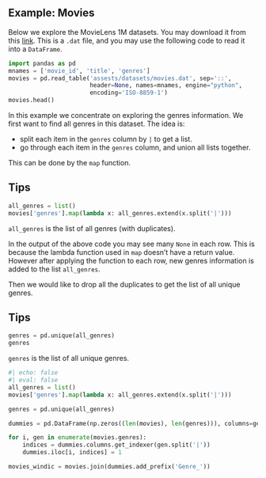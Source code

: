 


## Example: Movies

Below we explore the MovieLens 1M datasets. You may download it from this [link](assests/datasets/movies.dat). This is a `.dat` file, and you may use the following code to read it into a `DataFrame`.

```python
import pandas as pd
mnames = ['movie_id', 'title', 'genres']
movies = pd.read_table('assests/datasets/movies.dat', sep='::',
                       header=None, names=mnames, engine="python",
                       encoding='ISO-8859-1')
movies.head()
```

In this example we concentrate on exploring the genres information. We first want to find all genres in this dataset. The idea is:

- split each item in the `genres` column by `|` to get a list.
- go through each item in the `genres` column, and union all lists together.

This can be done by the `map` function.


::: {.callout-tip collapse="true"}
# Tips

```python
all_genres = list()
movies['genres'].map(lambda x: all_genres.extend(x.split('|')))
```
`all_genres` is the list of all genres (with duplicates).

In the output of the above code you may see many `None` in each row. This is because the lambda function used in `map` doesn't have a return value. However after applying the function to each row, new genres information is added to the list `all_genres`.
:::

Then we would like to drop all the duplicates to get the list of all unique genres.

::: {.callout-tip collapse="true"}
# Tips

```python
genres = pd.unique(all_genres)
genres
```
`genres` is the list of all unique genres.
:::

```python
#| echo: false
#| eval: false
all_genres = list()
movies['genres'].map(lambda x: all_genres.extend(x.split('|')))

genres = pd.unique(all_genres)

dummies = pd.DataFrame(np.zeros((len(movies), len(genres))), columns=genres)

for i, gen in enumerate(movies.genres):
    indices = dummies.columns.get_indexer(gen.split('|'))
    dummies.iloc[i, indices] = 1

movies_windic = movies.join(dummies.add_prefix('Genre_'))
```
